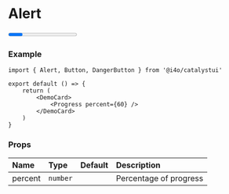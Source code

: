 
# Alert

<DemoCard>
	<Progress percent={60} />
</DemoCard>

### Example

```tsx
import { Alert, Button, DangerButton } from '@i4o/catalystui'

export default () => {
	return (
		<DemoCard>
	        <Progress percent={60} />
		</DemoCard>
	)
}
```

### Props

| Name        | Type                  | Default | Description                   |
| :---------- | :-------------------- | :------ | :---------------------------- |
| percent      | `number`           |         | Percentage of progress            |
